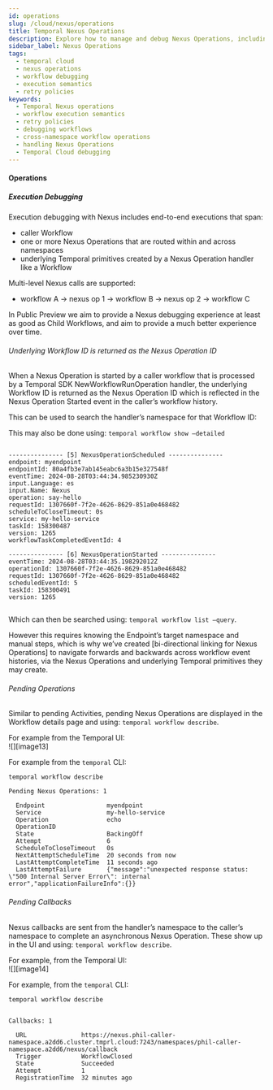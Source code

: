 ```yaml
---
id: operations
slug: /cloud/nexus/operations
title: Temporal Nexus Operations
description: Explore how to manage and debug Nexus Operations, including retry policies, execution semantics, and cross-namespace operations in Temporal Cloud.
sidebar_label: Nexus Operations
tags:
  - temporal cloud
  - nexus operations
  - workflow debugging
  - execution semantics
  - retry policies
keywords:
  - Temporal Nexus operations
  - workflow execution semantics
  - retry policies
  - debugging workflows
  - cross-namespace workflow operations
  - handling Nexus Operations
  - Temporal Cloud debugging
---
```


#### Operations

##### Execution Debugging

Execution debugging with Nexus includes end-to-end executions that span:

* caller Workflow  
* one or more Nexus Operations that are routed within and across namespaces  
* underlying Temporal primitives created by a Nexus Operation handler like a Workflow

Multi-level Nexus calls are supported:

* workflow A \-\> nexus op 1 \-\> workflow B \-\> nexus op 2 \-\> workflow C

In Public Preview we aim to provide a Nexus debugging experience at least as good as Child Workflows, and aim to provide a much better experience over time.

###### *Underlying Workflow ID is returned as the Nexus Operation ID*

When a Nexus Operation is started by a caller workflow that is processed by a Temporal SDK NewWorkflowRunOperation handler, the underlying Workflow ID is returned as the Nexus Operation ID which is reflected in the Nexus Operation Started event in the caller’s workflow history.  

This can be used to search the handler’s namespace for that Workflow ID:  

This may also be done using: `temporal workflow show –detailed`

```

--------------- [5] NexusOperationScheduled ---------------
endpoint: myendpoint
endpointId: 80a4fb3e7ab145eabc6a3b15e327548f
eventTime: 2024-08-28T03:44:34.985230930Z
input.Language: es
input.Name: Nexus
operation: say-hello
requestId: 1307660f-7f2e-4626-8629-851a0e468482
scheduleToCloseTimeout: 0s
service: my-hello-service
taskId: 158300487
version: 1265
workflowTaskCompletedEventId: 4

--------------- [6] NexusOperationStarted ---------------
eventTime: 2024-08-28T03:44:35.198292012Z
operationId: 1307660f-7f2e-4626-8629-851a0e468482
requestId: 1307660f-7f2e-4626-8629-851a0e468482
scheduledEventId: 5
taskId: 158300491
version: 1265


```

Which can then be searched using: `temporal workflow list –query`.

However this requires knowing the Endpoint’s target namespace and manual steps, which is why we’ve created [bi-directional linking for Nexus Operations] to navigate forwards and backwards across workflow event histories, via the Nexus Operations and underlying Temporal primitives they may create.

###### *Pending Operations*

Similar to pending Activities, pending Nexus Operations are displayed in the Workflow details page and using: `temporal workflow describe`.

For example from the Temporal UI:  
![][image13]

For example from the `temporal` CLI:

```
temporal workflow describe

Pending Nexus Operations: 1

  Endpoint                 myendpoint
  Service                  my-hello-service
  Operation                echo
  OperationID
  State                    BackingOff
  Attempt                  6
  ScheduleToCloseTimeout   0s
  NextAttemptScheduleTime  20 seconds from now
  LastAttemptCompleteTime  11 seconds ago
  LastAttemptFailure       {"message":"unexpected response status: \"500 Internal Server Error\": internal error","applicationFailureInfo":{}}
```

###### *Pending Callbacks*

Nexus callbacks are sent from the handler’s namespace to the caller’s namespace to complete an asynchronous Nexus Operation. These show up in the UI and using: `temporal workflow describe`.

For example, from the Temporal UI:  
![][image14]

For example, from the `temporal` CLI:

```
temporal workflow describe


Callbacks: 1

  URL               https://nexus.phil-caller-namespace.a2dd6.cluster.tmprl.cloud:7243/namespaces/phil-caller-namespace.a2dd6/nexus/callback
  Trigger           WorkflowClosed
  State             Succeeded
  Attempt           1
  RegistrationTime  32 minutes ago
```




